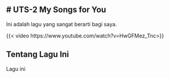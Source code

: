 # UTS-2 My Songs for You
---
Ini adalah lagu yang sangat berarti bagi saya.

{{< video https://www.youtube.com/watch?v=HwGFMez_Tnc>}}

## Tentang Lagu Ini

Lagu ini 